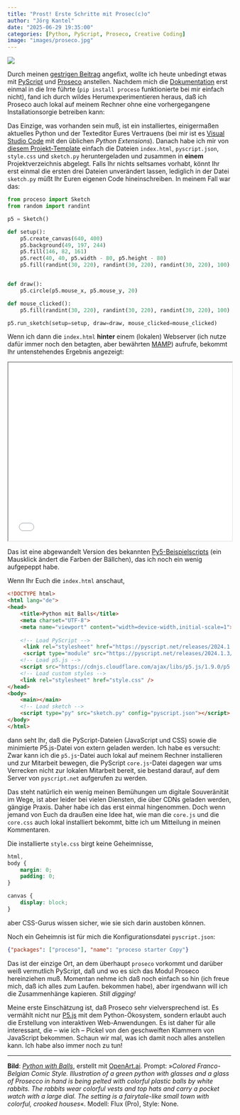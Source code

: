 ```yaml
---
title: "Prost! Erste Schritte mit Prosec(c)o"
author: "Jörg Kantel"
date: "2025-06-29 19:35:00"
categories: [Python, PyScript, Proseco, Creative Coding]
image: "images/proseco.jpg"
---
```


[![](images/proseco-b.jpg)](https://www.flickr.com/photos/schockwellenreiter/54621770541/)

Durch meinen [gestrigen Beitrag](https://kantel.github.io/posts/2025062801_python_im_browser/) angefixt, wollte ich heute unbedingt etwas mit [PyScript](http://cognitiones.kantel-chaos-team.de/programmierung/python/pyscript.html) und [Proseco](https://proceso.cc/) anstellen. Nachdem mich die [Dokumentation](https://proceso.cc/welcome/getting_started#local-anaconda-vs-code) erst einmal in die Irre führte (`pip install proceso` funktionierte bei mir einfach nicht), fand ich durch wildes Herumexperimentieren heraus, daß ich Proseco auch lokal auf meinem Rechner ohne eine vorhergegangene Installationsorgie betreiben kann:

Das Einzige, was vorhanden sein muß, ist ein installiertes, einigermaßen aktuelles Python und der Texteditor Eures Vertrauens (bei mir ist es [Visual Studio Code](http://cognitiones.kantel-chaos-team.de/produktivitaet/visualstudiocode.html) mit den üblichen *Python Extensions*). Danach habe ich mir von [diesem Projekt-Template](https://pyscript.com/@4b2d42a1-0e0c-430f-8b20-4b2c7ff0dc3e/58197361-1c5f-4d47-93a9-91570255fe85/latest?files=index.html) einfach die Dateien `index.html`, `pyscript.json`, `style.css` und `sketch.py` heruntergeladen und zusammen in **einem** Projektverzeichnis abgelegt. Falls Ihr nichts seltsames vorhabt, könnt Ihr erst einmal die ersten drei Dateien unverändert lassen, lediglich in der Datei `sketch.py` müßt Ihr Euren eigenen Code hineinschreiben. In meinem Fall war das:

~~~python
from proceso import Sketch
from random import randint

p5 = Sketch()

def setup():
    p5.create_canvas(640, 400)
    p5.background(49, 197, 244)
    p5.fill(146, 82, 161)
    p5.rect(40, 40, p5.width - 80, p5.height - 80)
    p5.fill(randint(30, 220), randint(30, 220), randint(30, 220), 100)


def draw():
    p5.circle(p5.mouse_x, p5.mouse_y, 20)

def mouse_clicked():
    p5.fill(randint(30, 220), randint(30, 220), randint(30, 220), 100)

p5.run_sketch(setup=setup, draw=draw, mouse_clicked=mouse_clicked)
~~~

Wenn ich dann die `index.html` **hinter** einem (lokalen) Webserver (ich nutze dafür immer noch den betagten, aber bewährten [MAMP](http://cognitiones.kantel-chaos-team.de/webworking/mamp.html)) aufrufe, bekommt Ihr untenstehendes Ergebnis angezeigt:

<iframe src="proseco/index.html" width="100%" height="400"></iframe>

Das ist eine abgewandelt Version des bekannten [Py5-Beispielscripts](https://py5coding.org/index.html) (ein Mausklick ändert die Farben der Bällchen), das ich noch ein wenig aufgepeppt habe.

Wenn Ihr Euch die `index.html` anschaut,

~~~html
<!DOCTYPE html>
<html lang="de">
<head>
    <title>Python mit Balls</title>
    <meta charset="UTF-8">
    <meta name="viewport" content="width=device-width,initial-scale=1">
    
    <!-- Load PyScript -->
     <link rel="stylesheet" href="https://pyscript.net/releases/2024.1.3/core.css" />
     <script type="module" src="https://pyscript.net/releases/2024.1.3/core.js"></script> 
    <!-- Load p5.js -->
    <script src="https://cdnjs.cloudflare.com/ajax/libs/p5.js/1.9.0/p5.min.js"></script>
    <!-- Load custom styles -->
    <link rel="stylesheet" href="style.css" />
</head>
<body>
    <main></main>   
    <!-- Load sketch -->
    <script type="py" src="sketch.py" config="pyscript.json"></script>
</body>
</html>
~~~

dann seht Ihr, daß die PyScript-Dateien (JavaScript und CSS) sowie die minimierte P5.js-Datei von extern geladen werden. Ich habe es versucht: Zwar kann ich die `p5.js`-Datei auch lokal auf meinem Rechner installieren und zur Mitarbeit bewegen, die PyScript `core.js`-Datei dagegen war ums Verrecken nicht zur lokalen Mitarbeit bereit, sie bestand darauf, auf dem Server von `pyscript.net` aufgerufen zu werden.

Das steht natürlich ein wenig meinen Bemühungen um digitale Souveränität im Wege, ist aber leider bei vielen Diensten, die über CDNs geladen werden, gängige Praxis. Daher habe ich das erst einmal hingenommen. Doch wenn jemand von Euch da draußen eine Idee hat, wie man die `core.js` und die `core.css` auch lokal installiert bekommt, bitte ich um Mitteilung in meinen Kommentaren.

Die installierte `style.css` birgt keine Geheimnisse,

~~~css
html,
body {
    margin: 0;
    padding: 0;
}

canvas {
    display: block;
}
~~~

aber CSS-Gurus wissen sicher, wie sie sich darin austoben können.

Noch ein Geheimnis ist für mich die Konfigurationsdatei `pyscript.json`:

~~~json
{"packages": ["proceso"], "name": "proceso starter Copy"}
~~~

Das ist der einzige Ort, an dem überhaupt `proseco` vorkommt und darüber weiß vermutlich PyScript, daß und wo es sich das Modul Proseco hereinziehen muß. Momentan nehme ich daß noch einfach so hin (ich freue mich, daß ich alles zum Laufen. bekommen habe), aber irgendwann will ich die Zusammenhänge kapieren. *Still digging!*

Meine erste Einschätzung ist, daß Proseco sehr vielversprechend ist. Es vermählt nicht nur [P5.js](http://cognitiones.kantel-chaos-team.de/programmierung/creativecoding/processing/p5js.html) mit dem Python-Ökosystem, sondern erlaubt auch die Erstellung von interaktiven Web-Anwendungen. Es ist daher für alle interessant, die -- wie ich -- Pickel von den geschweiften Klammern von JavaScript bekommen. Schaun wir mal, was ich damit noch alles anstellen kann. Ich habe also immer noch zu tun!

---

**Bild**: *[Python with Balls](https://www.flickr.com/photos/schockwellenreiter/54621770541/)*, erstellt mit [OpenArt.ai](https://openart.ai/home). Prompt: »*Colored Franco-Belgian Comic Style. Illustration of a green python with glasses and a glass of Prosecco in hand is being pelted with colorful plastic balls by white rabbits. The rabbits wear colorful vests and top hats and carry a pocket watch with a large dial. The setting is a fairytale-like small town with colorful, crooked houses*«. Modell: Flux (Pro), Style: None.


